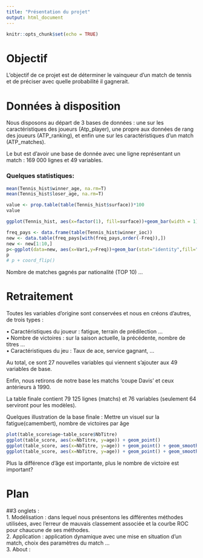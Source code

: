 ```yaml
---
title: "Présentation du projet"
output: html_document
---
```


```r
knitr::opts_chunk$set(echo = TRUE)
```

# Objectif

L'objectif de ce projet est de déterminer le vainqueur d'un match de tennis et de préciser avec quelle probabilité il gagnerait. 

# Données à disposition

Nous disposons au départ de 3 bases de données : une sur les caractéristiques des joueurs (Atp_player), une propre aux données de rang des joueurs (ATP_ranking), et enfin une sur les caractéristiques d'un match (ATP_matches).

Le but est d'avoir une base de donnée avec une ligne représentant un match : 169 000 lignes et 49 variables.

### Quelques statistiques:

```r
mean(Tennis_hist$winner_age, na.rm=T)
mean(Tennis_hist$loser_age, na.rm=T)
```



```r
value <- prop.table(table(Tennis_hist$surface))*100
value

ggplot(Tennis_hist, aes(x=factor(1), fill=surface))+geom_bar(width = 1)+coord_polar("y")

```
```r
freq_pays <- data.frame(table(Tennis_hist$winner_ioc))
new <- data.table(freq_pays[with(freq_pays,order(-Freq)),])
new <- new[1:10,]
p<-ggplot(data=new, aes(x=Var1,y=Freq))+geom_bar(stat="identity",fill="steelblue")+geom_text(aes(label=Freq),vjust=-0.3,size=3.5)+theme_minimal()
p
# p + coord_flip()
```
Nombre de matches gagnés par nationalité (TOP 10) ... 

# Retraitement

Toutes les variables d'origine sont conservées et nous en créons d'autres, de trois types :

  • Caractéristiques du joueur : fatigue, terrain de prédilection ...  
  • Nombre de victoires : sur la saison actuelle, la précédente, nombre de titres ...  
  • Caractéristiques du jeu : Taux de ace, service gagnant, ...

Au total, ce sont 27 nouvelles variables qui viennent s'ajouter aux 49 variables de base. 

Enfin, nous retirons de notre base les matchs 'coupe Davis' et ceux antérieurs à 1990.

La table finale contient 79 125 lignes (matchs) et 76 variables (seulement 64 serviront pour les modèles).

Quelques illustration de la base finale :
Mettre un visuel sur la fatigue(camembert), nombre de victoires par âge

```r
plot(table_score$age~table_score$NbTitre)
ggplot(table_score, aes(x=NbTitre, y=age)) + geom_point()
ggplot(table_score, aes(x=NbTitre, y=age)) + geom_point() + geom_smooth(method=lm)
ggplot(table_score, aes(x=NbTitre, y=age)) + geom_point() + geom_smooth()
```
Plus la différence d'âge est importante, plus le nombre de victoire est important?

 
# Plan

##3 onglets :  
    1. Modélisation : dans lequel nous présentons les différentes méthodes utilisées, avec l'erreur de mauvais classement associée et la courbe ROC pour chaucune de ses méthodes.  
    2. Application : application dynamique avec une mise en situation d'un match, choix des paramètres du match ...  
    3. About : 




 


